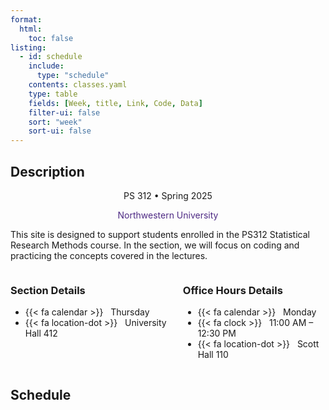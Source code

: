 ```yaml
---
format: 
  html:
    toc: false
listing:
  - id: schedule
    include: 
      type: "schedule"
    contents: classes.yaml
    type: table
    fields: [Week, title, Link, Code, Data]
    filter-ui: false
    sort: "week"
    sort-ui: false
---
```


## Description
<center>PS 312 • Spring 2025<p style="color:#4E2A84;">Northwestern University</p></center>

This site is designed to support students enrolled in the PS312 Statistical Research Methods course. In the section, we will focus on coding and practicing the concepts covered in the lectures.

:::: {.columns}

::: {.column}
### Section Details

- {{< fa calendar >}} &nbsp; Thursday
- {{< fa location-dot >}} &nbsp; University Hall 412

:::

::: {.column}
### Office Hours Details

- {{< fa calendar >}} &nbsp; Monday
- {{< fa clock >}} &nbsp; 11:00 AM -- 12:30 PM
- {{< fa location-dot >}} &nbsp; Scott Hall 110
:::

::::

## Schedule

:::{#schedule}
:::